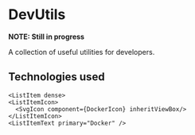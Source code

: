 

# DevUtils

__NOTE: Still in progress__

A collection of useful utilities for developers.

  <Tooltip title="View Demo">
    <Link href="https://devutils.dayo.dev" target="_blank" color="#fff">
      <IconButton aria-label="View Demo" color="inherit" size='large'>
        <RiSlideshow3Fill fontSize="25"/>
      </IconButton>
    </Link>
  </Tooltip>


  <Tooltip title="View Code">
    <Link href="https://github.com/dahyorr/DevUtils" target="_blank" color="#fff">
      <IconButton aria-label="View Code" color="inherit" size='large'>
        <BsCodeSlash fontSize="25"/>
      </IconButton>
    </Link>
  </Tooltip>


## Technologies used

<List>
  
  <ListItem dense>
    <ListItemIcon>
      <SvgIcon component={TypescriptIcon} inheritViewBox/>
    </ListItemIcon>
    <ListItemText primary="Typescript" />
  </ListItem>

  <ListItem dense>
    <ListItemIcon>
      <SvgIcon component={ReactIcon} inheritViewBox/>
    </ListItemIcon>
    <ListItemText primary="React" />
  </ListItem>

  <ListItem dense>
    <ListItemIcon>
      <SvgIcon component={NestIcon} inheritViewBox/>
    </ListItemIcon>
    <ListItemText primary="Nest Js" />
  </ListItem>
    
  <ListItem dense>
    <ListItemIcon>
      <SvgIcon component={PythonIcon} inheritViewBox/>
    </ListItemIcon>
    <ListItemText primary="Python" />
  </ListItem>

  <ListItem dense>
    <ListItemIcon>
      <SvgIcon component={ViteIcon} inheritViewBox/>
    </ListItemIcon>
    <ListItemText primary="Vite" />
  </ListItem>

  <ListItem dense>
    <ListItemIcon>
      <SvgIcon component={MaterialUiIcon} inheritViewBox/>
    </ListItemIcon>
    <ListItemText primary="Material UI" />
  </ListItem>

  <ListItem dense>
    <ListItemIcon>
      <SvgIcon component={RedisIcon} inheritViewBox/>
    </ListItemIcon>
    <ListItemText primary="Redis" />
  </ListItem>

  <ListItem dense>
    <ListItemIcon>
      <SvgIcon component={RabbitmqIcon} inheritViewBox/>
    </ListItemIcon>
    <ListItemText primary="Rabbit Mq" />
  </ListItem>

    <ListItem dense>
    <ListItemIcon>
      <SvgIcon component={DockerIcon} inheritViewBox/>
    </ListItemIcon>
    <ListItemText primary="Docker" />
  </ListItem>

</List>
